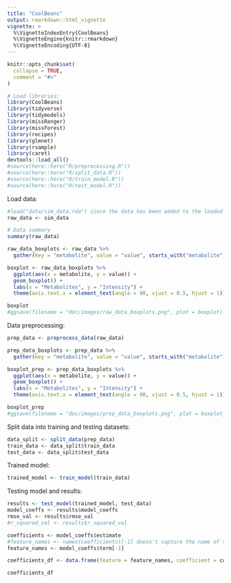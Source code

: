 ```yaml
---
title: "CoolBeans"
output: rmarkdown::html_vignette
vignette: >
  %\VignetteIndexEntry{CoolBeans}
  %\VignetteEngine{knitr::rmarkdown}
  %\VignetteEncoding{UTF-8}
---
```


```r
knitr::opts_chunk$set(
  collapse = TRUE,
  comment = "#>"
)
```

```r
# Load libraries:
library(CoolBeans)
library(tidyverse)
library(tidymodels)
library(missRanger)
library(missForest)
library(recipes)
library(glmnet)
library(rsample)
library(caret)
devtools::load_all()
#source(here::here("R/preprocessing.R"))
#source(here::here("R/split_data.R"))
#source(here::here("R/train_model.R"))
#source(here::here("R/test_model.R"))
```

Load data:

```r
#load("data/sim_data.rda") since the data has been added to the loaded
raw_data <- sim_data

# Data summary
summary(raw_data)

raw_data_boxplots <- raw_data %>%
  gather(key = "metabolite", value = "value", starts_with("metabolite"))
```

```r
boxplot <- raw_data_boxplots %>%
  ggplot(aes(x = metabolite, y = value)) +
  geom_boxplot() +
  labs(x = "Metabolites", y = "Intensity") +
  theme(axis.text.x = element_text(angle = 90, vjust = 0.5, hjust = 1))

boxplot
#ggsave(filename = "doc/images/raw_data_boxplots.png", plot = boxplot)
```

Data preprocessing:

```r
prep_data <- preprocess_data(raw_data)

prep_data_boxplots <- prep_data %>%
  gather(key = "metabolite", value = "value", starts_with("metabolite"))

boxplot_prep <- prep_data_boxplots %>%
  ggplot(aes(x = metabolite, y = value)) +
  geom_boxplot() +
  labs(x = "Metabolites", y = "Intensity") +
  theme(axis.text.x = element_text(angle = 90, vjust = 0.5, hjust = 1))

boxplot_prep
#ggsave(filename = "doc/images/prep_data_boxplots.png", plot = boxplot_prep)
```

Split data into training and testing datasets:

```r
data_split <- split_data(prep_data)
train_data <- data_split$train_data
test_data <- data_split$test_data

```

Trained model:

```r
trained_model <- train_model(train_data)
```

Testing model and results:

```r
results <- test_model(trained_model, test_data)
model_coeffs <- results$model_coeffs
rmse_val <- results$rmse_val
#r_squared_val <- results$r_squared_val

coefficients <- model_coeffs$estimate
#feature_names <- names(coefficients)[-1] doesn't capture the name of the metabolites
feature_names <- model_coeffs$term[-1]

coefficients_df <- data.frame(feature = feature_names, coefficient = coefficients[-1])

coefficients_df
```
